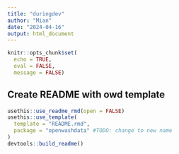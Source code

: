 ```yaml
---
title: "duringdev"
author: "Mian"
date: "2024-04-16"
output: html_document
---
```


```r
knitr::opts_chunk$set(
  echo = TRUE,
  eval = FALSE,
  message = FALSE)
```

## Create README with owd template
```r
usethis::use_readme_rmd(open = FALSE)
usethis::use_template(
  template = "README.rmd",
  package = "openwashdata" #TODO: change to new name
)
devtools::build_readme()
```
